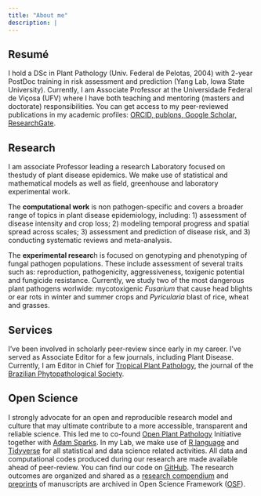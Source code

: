 ```yaml
---
title: "About me"
description: |
---
```


## Resumé

I hold a DSc in Plant Pathology (Univ. Federal de Pelotas, 2004) with 2-year PostDoc training in risk assessment and prediction (Yang Lab, Iowa State University). Currently, I am Associate Professor at the Universidade Federal de Viçosa (UFV) where I have both teaching and mentoring (masters and doctorate) responsibilities. You can get access to my peer-reviewed publications in my academic profiles: [ORCID, publons, Google Scholar, ResearchGate](https://orcid.org/0000-0003-4398-409Xhttps://www.researchgate.net/profile/Emerson_Del_Ponte).

## Research

I am associate Professor leading a research Laboratory focused on thestudy of plant disease epidemics. We make use of statistical and mathematical models as well as field, greenhouse and laboratory experimental work.

The **computational work** is non pathogen-specific and covers a broader range of topics in plant disease epidemiology, including: 1) assessment of disease intensity and crop loss; 2) modeling temporal progress and spatial spread across scales; 3) assessment and prediction of disease risk, and 3) conducting systematic reviews and meta-analysis.

The **experimental researc**h is focused on genotyping and phenotyping of fungal pathogen populations. These include assessment of several traits such as: reproduction, pathogenicity, aggressiveness, toxigenic potential and fungicide resistance. Currently, we study two of the most dangerous plant pathogens worlwide: mycotoxigenic *Fusarium* that cause head blights or ear rots in winter and summer crops and *Pyricularia* blast of rice, wheat and grasses.

## Services

I've been involved in scholarly peer-review since early in my career. I've served as Associate Editor for a few journals, including Plant Disease. Currently, I am Editor in Chief for [Tropical Plant Pathology](www.sbfitopatologia.org.br/tpp), the journal of the [Brazilian Phytopathological Society](www.sbfitopatologia.org.br).

## Open Science

I strongly advocate for an open and reproducible research model and culture that may ultimate contribute to a more accessible, transparent and reliable science. This led me to co-found [Open Plant Pathology](http://www.openplantpathology.org/) Initiative together with [Adam Sparks](http://adamhsparks.com). In my Lab, we make use of [R language](https://www.r-project.org/) and [Tidyverse](https://www.tidyverse.org/) for all statistical and data science related activities. All data and computational codes produced during our research are made available ahead of peer-review. You can find our code on [GitHub](https://github.com/emdelponte). The research outcomes are organized and shared as a [research compendium](https://research-compendium.science/) and [preprints](https://publicationethics.org/resources/discussion-documents/preprints) of manuscripts are archived in Open Science Framework ([OSF](https://osf.io/jb6yd)).
